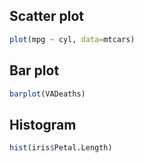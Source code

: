 ## Scatter plot 

```r
plot(mpg ~ cyl, data=mtcars)
```

## Bar plot

```r
barplot(VADeaths)
```

## Histogram

```r
hist(iris$Petal.Length)
```

